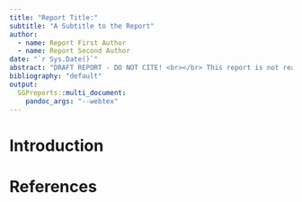 ```yaml
---
title: "Report Title:"
subtitle: "A Subtitle to the Report"
author:
  - name: Report First Author
  - name: Report Second Author
date: "`r Sys.Date()`"
abstract: "DRAFT REPORT - DO NOT CITE! <br></br> This report is not ready for Primetime yet."
bibliography: "default"
output: 
  SGPreports::multi_document:
    pandoc_args: "--webtex"
---
```


<!--SGPreport--> <!--DO NOT DELETE THE 'SGPreport' COMMENT (You CAN delete this one...)-->

#  Introduction

#  References
